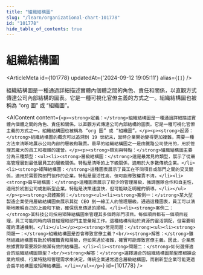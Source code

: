 ```yaml
---
title: "組織結構圖"
slug: "/learn/organizational-chart-101778"
id: "101778"
hide_table_of_contents: true
---
```



# 組織結構圖

<ArticleMeta id={101778} updatedAt={'2024-09-12 19:05:11'} alias={`[]`} />
<div className='border-solid border-b border-t-0 my-4 border-[var(--ifm-color-gray-300)]' />

組織結構圖是一種通過詳細描述實體內個體之間的角色、責任和關係，以直觀方式傳達公司內部結構的圖表。它是一種可視化官僚主義的方式之一。組織結構圖也被稱為 “org 圖” 或 “組織圖”。

<AIContent content={`<p><strong>定義：</strong>組織結構圖是一種通過詳細描述實體內個體之間的角色、責任和關係，以直觀方式傳達公司內部結構的圖表。它是一種可視化官僚主義的方式之一。組織結構圖也被稱為 “org 圖” 或 “組織圖”。</p><p><strong>起源：</strong>組織結構圖的概念可以追溯到 19 世紀末，當時企業開始變得更加複雜，需要一種方法來清晰地展示公司內部的層級和職責。最早的組織結構圖之一是由鐵路公司使用的，用於管理其龐大的員工和複雜的運營。</p><p><strong>類別與特點：</strong>組織結構圖主要分為三種類型：<ul><li><strong>層級結構圖：</strong>這是最常見的類型，展示了從最高管理層到最低層員工的層級關係。特點是清晰的上下級關係，適用於大多數傳統企業。</li><li><strong>矩陣結構圖：</strong>這種圖表展示了員工在不同項目或部門之間的交叉關係，適用於需要跨部門協作的企業。特點是靈活性高，但可能導致權責不清。</li><li><strong>扁平結構圖：</strong>這種圖表展示了較少的管理層級，強調團隊合作和自主性，適用於初創公司或創新型企業。特點是決策速度快，但可能缺乏明確的領導。</li></ul></p><p><strong>具體案例：</strong><ul><li><strong>案例一：</strong>某大型製造企業使用層級結構圖來展示其從 CEO 到一線工人的管理層級。通過這種圖表，員工可以清晰地瞭解自己的上級和下級，確保信息傳遞的順暢。</li><li><strong>案例二：</strong>某科技公司採用矩陣結構圖來管理其多個跨部門項目。每個項目都有一個項目經理，員工可能同時向項目經理和部門主管彙報工作。這種結構有助於資源的靈活調配，但需要明確的溝通機制。</li></ul></p><p><strong>常見問題：</strong><ul><li><strong>問題一：</strong>組織結構圖是否會導致官僚主義？<br/><strong>解答：</strong>雖然組織結構圖有助於明確職責和層級，但如果過於複雜，確實可能導致官僚主義。因此，企業應根據實際需要設計簡潔有效的結構圖。</li><li><strong>問題二：</strong>如何選擇適合的組織結構圖類型？<br/><strong>解答：</strong>選擇適合的組織結構圖類型應根據企業的規模、行業特點和管理需求來決定。傳統企業通常適合層級結構圖，而創新型企業可能更適合扁平結構圖或矩陣結構圖。</li></ul></p>`} id={101778} />
